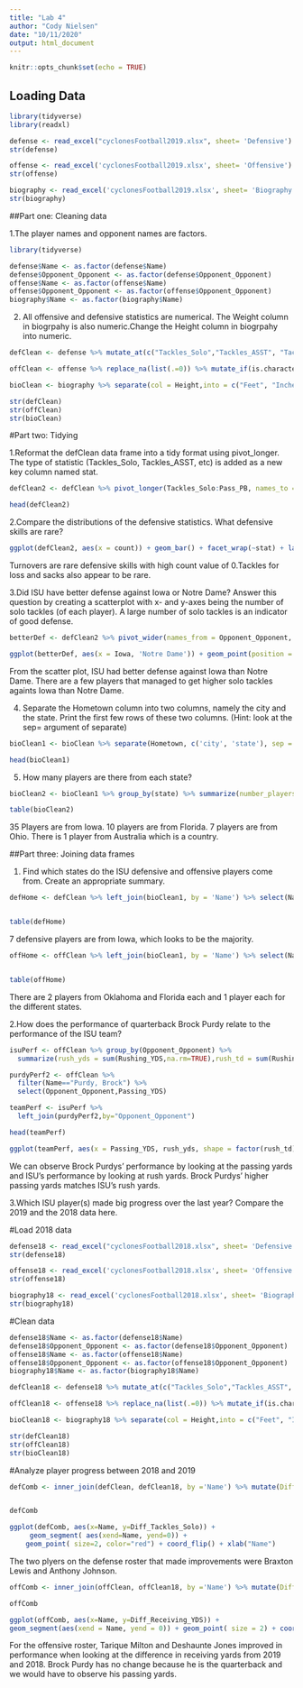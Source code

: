 ```yaml
---
title: "Lab 4"
author: "Cody Nielsen"
date: "10/11/2020"
output: html_document
---
```


```r
knitr::opts_chunk$set(echo = TRUE)
```

## Loading Data

```r
library(tidyverse)
library(readxl)

defense <- read_excel("cyclonesFootball2019.xlsx", sheet= 'Defensive')
str(defense)

offense <- read_excel('cyclonesFootball2019.xlsx', sheet= 'Offensive')
str(offense)

biography <- read_excel('cyclonesFootball2019.xlsx', sheet= 'Biography')
str(biography)


```

##Part one: Cleaning data

1.The player names and opponent names are factors.  

```r
library(tidyverse)

defense$Name <- as.factor(defense$Name)
defense$Opponent_Opponent <- as.factor(defense$Opponent_Opponent)
offense$Name <- as.factor(offense$Name)
offense$Opponent_Opponent <- as.factor(offense$Opponent_Opponent)
biography$Name <- as.factor(biography$Name)  
```  

2. All offensive and defensive statistics are numerical. The Weight column in biogrpahy is also numeric.Change the Height column in biogrpahy into numeric. 

```r
defClean <- defense %>% mutate_at(c("Tackles_Solo","Tackles_ASST", "Tackles_TFL","Tackles_Sack","Turnover_FF","Turnover_FR","Turnover_INT","Pass_QBH","Pass_PB"),as.numeric)

offClean <- offense %>% replace_na(list(.=0)) %>% mutate_if(is.character,list(~replace_na(.,0))) %>% mutate_at(c("Rushing_ATT","Rushing_YDS", "Rushing_TD","Receiving_REC","Receiving_YDS","Receiving_TD","Passing_YDS","Receiving_TD","Passing_CMP-ATT","Passing_YDS","Passing_TD","Passing_INT"),as.numeric)

bioClean <- biography %>% separate(col = Height,into = c("Feet", "Inches"), sep = "-") %>% mutate(Weight = as.numeric(Weight)) %>% mutate(Feet = as.numeric(Feet),Inches = as.numeric(Inches)) %>% mutate(Height = Feet * 12 + Inches) %>% select (-Feet , -Inches)

str(defClean)
str(offClean)
str(bioClean)  
```

#Part two: Tidying  

1.Reformat the defClean data frame into a tidy format using pivot_longer. The type of statistic (Tackles_Solo, Tackles_ASST, etc) is added as a new key column named stat.  

```r
defClean2 <- defClean %>% pivot_longer(Tackles_Solo:Pass_PB, names_to = 'stat', values_to = 'count')

head(defClean2)
```  

2.Compare the distributions of the defensive statistics. What defensive skills are rare?

```r
ggplot(defClean2, aes(x = count)) + geom_bar() + facet_wrap(~stat) + labs(title = "Distributions of the Defensive Statistics")
```  

Turnovers are rare defensive skills with high count value of 0.Tackles for loss and sacks also appear to be rare.

3.Did ISU have better defense against Iowa or Notre Dame? Answer this question by creating a scatterplot with x- and y-axes being the number of solo tackles (of each player). A large number of solo tackles is an indicator of good defense.  

```r
betterDef <- defClean2 %>% pivot_wider(names_from = Opponent_Opponent, values_from = count) %>% filter(stat == 'Tackles_Solo') %>% select(c('Iowa' ,'Notre Dame', stat)) 

ggplot(betterDef, aes(x = Iowa, 'Notre Dame')) + geom_point(position = 'jitter') + labs(x = 'Defense againts Iowa', y = 'Defense against Notre Dame', title = 'ISU defense against Iowa vs Notre Dame by solo tackles')
```

From the scatter plot, ISU had better defense against Iowa than Notre Dame. There are a few players that managed to get higher solo tackles againts Iowa than Notre Dame.

4. Separate the Hometown column into two columns, namely the city and the state. Print the first few rows of these two columns. (Hint: look at the sep= argument of separate)  

```r
bioClean1 <- bioClean %>% separate(Hometown, c('city', 'state'), sep = ',')

head(bioClean1)
```  

5. How many players are there from each state?  

```r
bioClean2 <- bioClean1 %>% group_by(state) %>% summarize(number_players = n()) %>% arrange(desc(number_players))

table(bioClean2)
``` 
35 Players are from Iowa. 10 players are from Florida. 7 players are from Ohio. There is 1 player from Australia which is a country. 

##Part three: Joining data frames

1. Find which states do the ISU defensive and offensive players come from. Create an appropriate summary.  

```r
defHome <- defClean %>% left_join(bioClean1, by = 'Name') %>% select(Name, state) %>% distinct()


table(defHome)
```
7 defensive players are from Iowa, which looks to be the majority.

```r
offHome <- offClean %>% left_join(bioClean1, by = 'Name') %>% select(Name, state) %>% distinct()


table(offHome)
```  
There are 2 players from Oklahoma and Florida each and 1 player each for the different states.  

2.How does the performance of quarterback Brock Purdy relate to the performance of the ISU team?  

```r
isuPerf <- offClean %>% group_by(Opponent_Opponent) %>%
  summarize(rush_yds = sum(Rushing_YDS,na.rm=TRUE),rush_td = sum(Rushing_TD,na.rm=TRUE))

purdyPerf2 <- offClean %>%
  filter(Name=="Purdy, Brock") %>%
  select(Opponent_Opponent,Passing_YDS)

teamPerf <- isuPerf %>%
  left_join(purdyPerf2,by="Opponent_Opponent")

head(teamPerf)
```  

```r
ggplot(teamPerf, aes(x = Passing_YDS, rush_yds, shape = factor(rush_td))) + geom_point(na.rm=TRUE)
```  

We can observe Brock Purdys' performance by looking at the passing yards and ISU's performance by looking at rush yards. Brock Purdys' higher passing yards matches ISU's rush yards.

3.Which ISU player(s) made big progress over the last year? Compare the 2019 and the 2018 data here.  

#Load 2018 data
```r

defense18 <- read_excel("cyclonesFootball2018.xlsx", sheet= 'Defensive')
str(defense18)

offense18 <- read_excel('cyclonesFootball2018.xlsx', sheet= 'Offensive')
str(offense18)

biography18 <- read_excel('cyclonesFootball2018.xlsx', sheet= 'Biography')
str(biography18)
```

#Clean data
```r
defense18$Name <- as.factor(defense18$Name)
defense18$Opponent_Opponent <- as.factor(defense18$Opponent_Opponent)
offense18$Name <- as.factor(offense18$Name)
offense18$Opponent_Opponent <- as.factor(offense18$Opponent_Opponent)
biography18$Name <- as.factor(biography18$Name)  
```

```r
defClean18 <- defense18 %>% mutate_at(c("Tackles_Solo","Tackles_ASST", "Tackles_TFL","Tackles_Sack","Turnover_FF","Turnover_FR","Turnover_INT","Pass_QBH","Pass_PB"),as.numeric)

offClean18 <- offense18 %>% replace_na(list(.=0)) %>% mutate_if(is.character,list(~replace_na(.,0))) %>% mutate_at(c("Rushing_ATT","Rushing_YDS", "Rushing_TD","Receiving_REC","Receiving_YDS","Receiving_TD","Passing_YDS","Receiving_TD","Passing_CMP-ATT","Passing_YDS","Passing_TD","Passing_INT"),as.numeric)

bioClean18 <- biography18 %>% separate(col = Height,into = c("Feet", "Inches"), sep = "-") %>% mutate(Weight = as.numeric(Weight)) %>% mutate(Feet = as.numeric(Feet),Inches = as.numeric(Inches)) %>% mutate(Height = Feet * 12 + Inches) %>% select (-Feet , -Inches)

str(defClean18)
str(offClean18)
str(bioClean18)  
```

#Analyze player progress between 2018 and 2019

```r
defComb <- inner_join(defClean, defClean18, by ='Name') %>% mutate(Diff_Tackles_Solo = Tackles_Solo.x - Tackles_Solo.y) %>% select(Name, Diff_Tackles_Solo) %>% arrange(desc(Diff_Tackles_Solo))


defComb
```

```r
ggplot(defComb, aes(x=Name, y=Diff_Tackles_Solo)) +
     geom_segment( aes(xend=Name, yend=0)) +
    geom_point( size=2, color="red") + coord_flip() + xlab("Name")

```  

The two plyers on the defense roster that made improvements were Braxton Lewis and Anthony Johnson. 

```r
offComb <- inner_join(offClean, offClean18, by ='Name') %>% mutate(Diff_Receiving_YDS = Receiving_YDS.x - Receiving_YDS.y) %>% select(Name, Diff_Receiving_YDS) %>% arrange(desc(Diff_Receiving_YDS))

offComb
```
```r
ggplot(offComb, aes(x=Name, y=Diff_Receiving_YDS)) +
geom_segment(aes(xend = Name, yend = 0)) + geom_point( size = 2) + coord_flip() + xlab("Name")
```

For the offensive roster, Tarique Milton and Deshaunte Jones improved in performance when looking at the difference in receiving yards from 2019 and 2018. Brock Purdy has no change because he is the quarterback and we would have to observe his passing yards.
